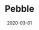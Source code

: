 ---
title: Pebble
status: publish
date: 2020-03-01
slug: A decentralized asset tracking device to bring verifiable real world data to IoTeX DApps
website: https://iotex.io/pebble-tracker/
twitter:
logo: https://wp.gcap1.iotex.io/wp-content/uploads/2020/10/oracle-logo-1.png
featured_img: https://wp.gcap1.iotex.io/wp-content/uploads/2020/03/pebble-header.png
telegram:
---